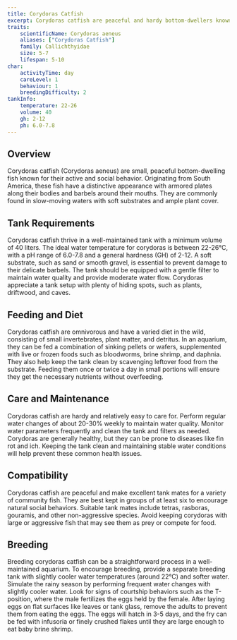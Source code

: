 ```yaml
---
title: Corydoras Catfish
excerpt: Corydoras catfish are peaceful and hardy bottom-dwellers known for their playful nature and efficient tank-cleaning abilities, making them perfect for community aquariums.
traits:
    scientificName: Corydoras aeneus
    aliases: ["Corydoras Catfish"]
    family: Callichthyidae
    size: 5-7
    lifespan: 5-10
char:
    activityTime: day
    careLevel: 1
    behaviour: 1
    breedingDifficulty: 2
tankInfo:
    temperature: 22-26
    volume: 40
    gh: 2-12
    ph: 6.0-7.8
---
```


## Overview
Corydoras catfish (Corydoras aeneus) are small, peaceful bottom-dwelling fish known for their active and social behavior. Originating from South America, these fish have a distinctive appearance with armored plates along their bodies and barbels around their mouths. They are commonly found in slow-moving waters with soft substrates and ample plant cover.

## Tank Requirements
Corydoras catfish thrive in a well-maintained tank with a minimum volume of 40 liters. The ideal water temperature for corydoras is between 22-26°C, with a pH range of 6.0-7.8 and a general hardness (GH) of 2-12. A soft substrate, such as sand or smooth gravel, is essential to prevent damage to their delicate barbels. The tank should be equipped with a gentle filter to maintain water quality and provide moderate water flow. Corydoras appreciate a tank setup with plenty of hiding spots, such as plants, driftwood, and caves.

## Feeding and Diet
Corydoras catfish are omnivorous and have a varied diet in the wild, consisting of small invertebrates, plant matter, and detritus. In an aquarium, they can be fed a combination of sinking pellets or wafers, supplemented with live or frozen foods such as bloodworms, brine shrimp, and daphnia. They also help keep the tank clean by scavenging leftover food from the substrate. Feeding them once or twice a day in small portions will ensure they get the necessary nutrients without overfeeding.

## Care and Maintenance
Corydoras catfish are hardy and relatively easy to care for. Perform regular water changes of about 20-30% weekly to maintain water quality. Monitor water parameters frequently and clean the tank and filters as needed. Corydoras are generally healthy, but they can be prone to diseases like fin rot and ich. Keeping the tank clean and maintaining stable water conditions will help prevent these common health issues.

## Compatibility
Corydoras catfish are peaceful and make excellent tank mates for a variety of community fish. They are best kept in groups of at least six to encourage natural social behaviors. Suitable tank mates include tetras, rasboras, gouramis, and other non-aggressive species. Avoid keeping corydoras with large or aggressive fish that may see them as prey or compete for food.

## Breeding
Breeding corydoras catfish can be a straightforward process in a well-maintained aquarium. To encourage breeding, provide a separate breeding tank with slightly cooler water temperatures (around 22°C) and softer water. Simulate the rainy season by performing frequent water changes with slightly cooler water. Look for signs of courtship behaviors such as the T-position, where the male fertilizes the eggs held by the female. After laying eggs on flat surfaces like leaves or tank glass, remove the adults to prevent them from eating the eggs. The eggs will hatch in 3-5 days, and the fry can be fed with infusoria or finely crushed flakes until they are large enough to eat baby brine shrimp.